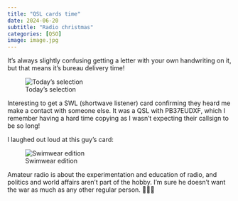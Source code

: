 ```yaml
---
title: "QSL cards time"
date: 2024-06-20
subtitle: "Radio christmas"
categories: [QSO]
image: image.jpg
---
```


It’s always slightly confusing getting a letter with your own handwriting on it, but that means it’s bureau delivery time!

![Today’s selection](img_7947-1024x689.jpg)

Interesting to get a SWL (shortwave listener) card confirming they heard me make a contact with someone else. It was a QSL with PB37EUDXF, which I remember having a hard time copying as I wasn’t expecting their callsign to be so long!

I laughed out loud at this guy’s card:

![Swimwear edition](img_7945-1024x678.jpg)

Amateur radio is about the experimentation and education of radio, and politics and world affairs aren’t part of the hobby. I’m sure he doesn’t want the war as much as any other regular person. 🧑🤝🧑
